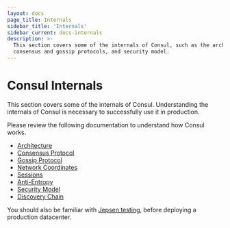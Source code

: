 ```yaml
---
layout: docs
page_title: Internals
sidebar_title: 'Internals'
sidebar_current: docs-internals
description: >-
  This section covers some of the internals of Consul, such as the architecture,
  consensus and gossip protocols, and security model.
---
```


# Consul Internals

This section covers some of the internals of Consul. Understanding the internals of Consul is necessary to successfully
use it in production.

Please review the following documentation to understand how Consul works.

- [Architecture](/docs/internals/architecture)
- [Consensus Protocol](/docs/internals/consensus)
- [Gossip Protocol](/docs/internals/gossip)
- [Network Coordinates](/docs/internals/coordinates)
- [Sessions](/docs/internals/sessions)
- [Anti-Entropy](/docs/internals/anti-entropy)
- [Security Model](/docs/internals/security)
- [Discovery Chain](/docs/internals/discovery-chain)

You should also be familiar with [Jepsen testing](/docs/internals/jepsen), before deploying
a production datacenter.
